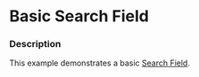 
# Basic Search Field

### Description

This example demonstrates a basic [Search Field](/components/cerner-terra-core-docs/search-field/about).

<SearchFieldBasic title='Basic Search Field' />